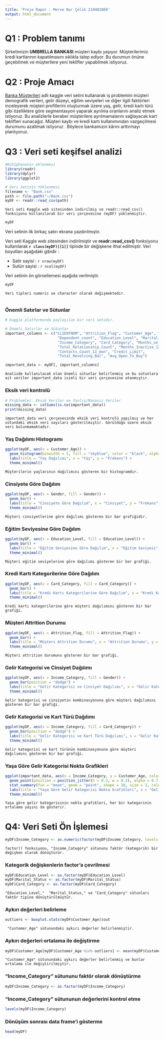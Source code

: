 ```yaml
---
title: 'Proje Rapor : Merve Nur Çelik 210401069'
output: html_document
---
```



# Q1 : Problem tanımı

Şirketimizin **UMBRELLA BANKASI** müşteri kaybı yaşıyor. Müşterilerimiz kredi kartlarının kapatılmasını sıklıkla talep ediyor. Bu durumun önüne 
geçebilmek ve müşterilere yeni teklifler yapabilmek istiyoruz.


# Q2 : Proje Amacı
[Banka Müşterileri](https://www.kaggle.com/datasets/sakshigoyal7/credit-card-customers) adlı kaggle veri setini kullanarak iş problemini müşteri demografik verileri, gelir düzeyi, eğitim seviyeleri ve diğer ilgili faktörleri inceleyerek müşteri profillerini oluşturmak üzere yaş, gelir, kredi kartı türü gibi özelliklere göre segmentasyon yaparak ayrılma oranlarını analiz etmek istiyoruz. Bu analizlerle beraber müşterilere ayrılmamalarını sağlayacak kart teklifleri sunacağız. Müşteri kaybı ve kredi kartı kullanımından vazgeçilmesi durumunu azaltmak istiyoruz . Böylece bankamızın kârını arttırmayı planlıyoruz. 


# Q3 : Veri seti keşifsel analizi 


```r
#Kütüphanenin eklenmesi 
library(readr)
library(dplyr)
library(ggplot2)

# Veri Setinin Yüklenmesi
filename <- "Bank.csv"
path <- file.path("~/Bank.csv")
myDF <- readr::read_csv(path)


```


    Veri seti Kaggle web sitesinden indirilmiş ve readr::read_csv() fonksiyonu kullanılarak bir veri çerçevesine (myDF) yüklenmiştir.
 
```r
myDF
```
 Veri setinin ilk birkaç satırı ekrana yazdırılmıştır.

  Veri seti Kaggle web sitesinden indirilmiştir ve **readr::read_csv()** fonksiyonu kullanılarak **`r class(myDF)[[1]]`** tipinde bir değişkene ithal edilmiştir. Veri boyutları aşağıdaki gibidir :

- Satir sayisi : `r nrow(myDF)`
- Sutün sayisi : `r ncol(myDF)`

Veri setinin ön görsellemesi aşağıda verilmiştir.

```r
myDF
```

    Veri tipleri numeric ve character olarak değişmektedir. 

```r

```

### Önemli Satırlar ve Sütunlar

```r

# Kaggle platformunda paylaşılan bir veri setidir.

# Önemli Satırlar ve Sütunlar
important_columns <- c("CLIENTNUM", "Attrition_Flag", "Customer_Age", "Gender", 
                        "Dependent_count", "Education_Level", "Marital_Status", 
                        "Income_Category", "Card_Category", "Months_on_book", 
                        "Total_Relationship_Count", "Months_Inactive_12_mon", 
                        "Contacts_Count_12_mon", "Credit_Limit", 
                        "Total_Revolving_Bal", "Avg_Open_To_Buy")

important_data <- myDF[, important_columns]


```

    Analizde kullanılacak olan önemli sütunlar belirlenmiş ve bu sütunlara ait veriler important_data isimli bir veri çerçevesine atanmıştır.

### Eksik veri kontrolü

```r
# Problemler, Eksik Veriler ve Yanlış/Manasız Veriler
missing_data <- colSums(is.na(important_data))
print(missing_data)

```

    important_data veri çerçevesinde eksik veri kontrolü yapılmış ve her sütundaki eksik veri sayıları gösterilmiştir. Görüldüğü üzere eksik veri bulunmamaktadır.


### Yaş Dağılımı Histogramı

```r


ggplot(myDF, aes(x = Customer_Age)) +
  geom_histogram(binwidth = 5, fill = "skyblue", color = "black", alpha = 0.7) +
  labs(title = "Yaş Dağılımı", x = "Yaş", y = "Frekans") +
  theme_minimal()

```

    Müşterilerin yaşlarının dağılımını gösteren bir histogramdır.

### Cinsiyete Göre Dağılım

```r

ggplot(myDF, aes(x = Gender, fill = Gender)) +
  geom_bar() +
  labs(title = "Cinsiyete Göre Dağılım", x = "Cinsiyet", y = "Frekans") +
  theme_minimal()

```

    Müşteri cinsiyetlerine göre dağılımı gösteren bir bar grafiğidir.

### Eğitim Seviyesine Göre Dağılım

```r

ggplot(myDF, aes(x = Education_Level, fill = Education_Level)) +
  geom_bar() +
  labs(title = "Eğitim Seviyesine Göre Dağılım", x = "Eğitim Seviyesi", y = "Frekans") +
  theme_minimal()
```

    Müşteri eğitim seviyelerine göre dağılımı gösteren bir bar grafiği.

### Kredi Kartı Kategorilerine Göre Dağılım

```r

ggplot(myDF, aes(x = Card_Category, fill = Card_Category)) +
  geom_bar() +
  labs(title = "Kredi Kartı Kategorilerine Göre Dağılım", x = "Kredi Kartı Kategorisi", y = "Frekans") +
  theme_minimal()
```

    Kredi kartı kategorilerine göre müşteri dağılımını gösteren bir bar grafiği.

### Müşteri Attrition Durumu

```r
ggplot(myDF, aes(x = Attrition_Flag, fill = Attrition_Flag)) +
  geom_bar() +
  labs(title = "Müşteri Attrition Durumu", x = "Attrition Durumu", y = "Frekans") +
  theme_minimal()


```

    Müşteri attrition durumunu gösteren bir bar grafiği.

### Gelir Kategorisi ve Cinsiyet Dağılımı

```r

ggplot(myDF, aes(x = Income_Category, fill = Gender)) +
  geom_bar(position = "dodge") +
  labs(title = "Gelir Kategorisi ve Cinsiyet Dağılımı", x = "Gelir Kategorisi", y = "Frekans", fill = "Cinsiyet") +
  theme_minimal()
```

    Gelir kategorisi ve cinsiyetin kombinasyonuna göre müşteri dağılımını gösteren bir bar grafiği.

### Gelir Kategorisi ve Kart Türü Dağılımı
```r

ggplot(myDF, aes(x = Income_Category, fill = Card_Category)) +
  geom_bar(position = "dodge") +
  labs(title = "Gelir Kategorisi ve Kart Türü Dağılımı", x = "Gelir Kategorisi", y = "Frekans", fill = "Kart Türü") +
  theme_minimal()

```

    Gelir kategorisi ve kart türünün kombinasyonuna göre müşteri dağılımını gösteren bir bar grafiği.


### Yaşa Göre Gelir Kategorisi Nokta Grafikleri

```r
ggplot(important_data, aes(x = Income_Category, y = Customer_Age, color = Income_Category)) +
  geom_point(position = position_jitter(h = 0.2, w = 0.3), alpha = 0.7, size = 2) +
  stat_summary(fun = "mean", geom = "point", shape = 18, size = 3, color = "black") +
  labs(title = "Yaşa Göre Gelir Kategorisi Nokta Grafikleri", x = "Gelir Kategorisi", y = "Yaş") +
  theme_minimal()
```

    Yaşa göre gelir kategorisinin nokta grafikleri, her bir kategorinin ortalama yaşını da gösterir.

# Q4: Veri Seti Ön İşlemesi

```r
myDF$Income_Category <- as.numeric(factor(myDF$Income_Category, levels = unique(myDF$Income_Category)))
```

    factor() fonksiyonu, "Income_Category" sütununu faktör (kategorik) bir değişken olarak dönüştürür.

### Kategorik değişkenlerin factor'a çevrilmesi
```r

myDF$Education_Level <- as.factor(myDF$Education_Level)
myDF$Marital_Status <- as.factor(myDF$Marital_Status)
myDF$Card_Category <- as.factor(myDF$Card_Category)
```

    "Education_Level,"  "Marital_Status," ve "Card_Category" sütunları faktör tipine dönüştürülmüştür.

### Aykırı değerleri belirleme
```r

outliers <- boxplot.stats(myDF$Customer_Age)$out
```

     "Customer_Age" sütunundaki aykırı değerler belirlenmiştir.

### Aykırı değerleri ortalama ile değiştirme
```r

myDF$Customer_Age[myDF$Customer_Age %in% outliers] <- mean(myDF$Customer_Age, na.rm = TRUE)
```

    "Customer_Age" sütunundaki aykırı değerler belirlenmiş ve bunlar ortalama ile değiştirilmiştir.

### "Income_Category" sütununu faktör olarak dönüştürme

```r

myDF$Income_Category <- as.factor(myDF$Income_Category)


```
### "Income_Category" sütununun değerlerini kontrol etme

```r

levels(myDF$Income_Category)
```

### Dönüşüm sonrası data frame'i gösterme
```r

head(myDF)

```

